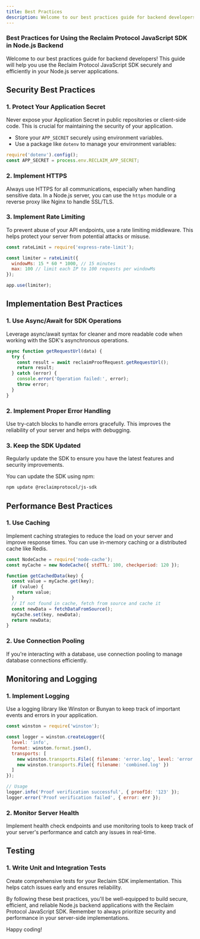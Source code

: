 ```yaml
---
title: Best Practices
description: Welcome to our best practices guide for backend developers! This guide will help you use the Reclaim Protocol JavaScript SDK securely and efficiently in your Node.js server applications.
---
```


### Best Practices for Using the Reclaim Protocol JavaScript SDK in Node.js Backend

Welcome to our best practices guide for backend developers! This guide will help you use the Reclaim Protocol JavaScript SDK securely and efficiently in your Node.js server applications.

## Security Best Practices

### 1. Protect Your Application Secret

<Callout type="warning">
  Never expose your Application Secret in public repositories or client-side code. This is crucial for maintaining the security of your application.
</Callout>

- Store your `APP_SECRET` securely using environment variables.
- Use a package like `dotenv` to manage your environment variables:

```javascript
require('dotenv').config();
const APP_SECRET = process.env.RECLAIM_APP_SECRET;
```

### 2. Implement HTTPS

Always use HTTPS for all communications, especially when handling sensitive data. In a Node.js server, you can use the `https` module or a reverse proxy like Nginx to handle SSL/TLS.

### 3. Implement Rate Limiting

To prevent abuse of your API endpoints, use a rate limiting middleware. This helps protect your server from potential attacks or misuse.

```javascript
const rateLimit = require('express-rate-limit');

const limiter = rateLimit({
  windowMs: 15 * 60 * 1000, // 15 minutes
  max: 100 // limit each IP to 100 requests per windowMs
});

app.use(limiter);
```

## Implementation Best Practices

### 1. Use Async/Await for SDK Operations

Leverage async/await syntax for cleaner and more readable code when working with the SDK's asynchronous operations.

```javascript
async function getRequestUrl(data) {
  try {
    const result = await reclaimProofRequest.getRequestUrl();
    return result;
  } catch (error) {
    console.error('Operation failed:', error);
    throw error;
  }
}
```

### 2. Implement Proper Error Handling

Use try-catch blocks to handle errors gracefully. This improves the reliability of your server and helps with debugging.

### 3. Keep the SDK Updated

<Callout type="info">
  Regularly update the SDK to ensure you have the latest features and security improvements.
</Callout>

You can update the SDK using npm:

```bash
npm update @reclaimprotocol/js-sdk
```

## Performance Best Practices

### 1. Use Caching

Implement caching strategies to reduce the load on your server and improve response times. You can use in-memory caching or a distributed cache like Redis.

```javascript
const NodeCache = require('node-cache');
const myCache = new NodeCache({ stdTTL: 100, checkperiod: 120 });

function getCachedData(key) {
  const value = myCache.get(key);
  if (value) {
    return value;
  }
  // If not found in cache, fetch from source and cache it
  const newData = fetchDataFromSource();
  myCache.set(key, newData);
  return newData;
}
```

### 2. Use Connection Pooling

If you're interacting with a database, use connection pooling to manage database connections efficiently.

## Monitoring and Logging

### 1. Implement Logging

Use a logging library like Winston or Bunyan to keep track of important events and errors in your application.

```javascript
const winston = require('winston');

const logger = winston.createLogger({
  level: 'info',
  format: winston.format.json(),
  transports: [
    new winston.transports.File({ filename: 'error.log', level: 'error' }),
    new winston.transports.File({ filename: 'combined.log' })
  ]
});

// Usage
logger.info('Proof verification successful', { proofId: '123' });
logger.error('Proof verification failed', { error: err });
```

### 2. Monitor Server Health

Implement health check endpoints and use monitoring tools to keep track of your server's performance and catch any issues in real-time.

## Testing

### 1. Write Unit and Integration Tests

Create comprehensive tests for your Reclaim SDK implementation. This helps catch issues early and ensures reliability.

By following these best practices, you'll be well-equipped to build secure, efficient, and reliable Node.js backend applications with the Reclaim Protocol JavaScript SDK. Remember to always prioritize security and performance in your server-side implementations.

Happy coding!

